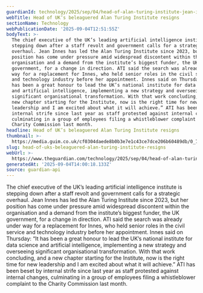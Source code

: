 ```yaml
---
guardianId: technology/2025/sep/04/head-of-alan-turing-institute-jean-innes-resigns
webTitle: Head of UK’s beleaguered Alan Turing Institute resigns
sectionName: Technology
webPublicationDate: '2025-09-04T12:51:55Z'
bodyText: >-
  The chief executive of the UK’s leading artificial intelligence institute is
  stepping down after a staff revolt and government calls for a strategic
  overhaul. Jean Innes has led the Alan Turing Institute since 2023, but her
  position has come under pressure amid widespread discontent within the
  organisation and a demand from the institute’s biggest funder, the UK
  government, for a change in direction. ATI said the search was already under
  way for a replacement for Innes, who held senior roles in the civil service
  and technology industry before her appointment. Innes said on Thursday: “It
  has been a great honour to lead the UK’s national institute for data science
  and artificial intelligence, implementing a new strategy and overseeing
  significant organisational transformation. With that work concluding, and a
  new chapter starting for the Institute, now is the right time for new
  leadership and I am excited about what it will achieve.” ATI has been beset by
  internal strife since last year as staff protested against internal changes,
  culminating in a group of employees filing a whistleblower complaint to the
  Charity Commission last month.
headline: Head of UK’s beleaguered Alan Turing Institute resigns
thumbnail: >-
  https://media.guim.co.uk/cf0304daede8b0b3e7e1c43ce7dce206b60489db/0_768_2194_1755/500.jpg
slug: head-of-uks-beleaguered-alan-turing-institute-resigns
webUrl: >-
  https://www.theguardian.com/technology/2025/sep/04/head-of-alan-turing-institute-jean-innes-resigns
generatedAt: '2025-09-04T14:00:18.133Z'
source: guardian-api
---
```

The chief executive of the UK’s leading artificial intelligence institute is stepping down after a staff revolt and government calls for a strategic overhaul. Jean Innes has led the Alan Turing Institute since 2023, but her position has come under pressure amid widespread discontent within the organisation and a demand from the institute’s biggest funder, the UK government, for a change in direction. ATI said the search was already under way for a replacement for Innes, who held senior roles in the civil service and technology industry before her appointment. Innes said on Thursday: “It has been a great honour to lead the UK’s national institute for data science and artificial intelligence, implementing a new strategy and overseeing significant organisational transformation. With that work concluding, and a new chapter starting for the Institute, now is the right time for new leadership and I am excited about what it will achieve.” ATI has been beset by internal strife since last year as staff protested against internal changes, culminating in a group of employees filing a whistleblower complaint to the Charity Commission last month.
